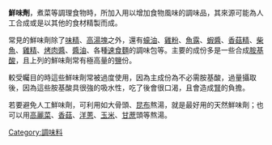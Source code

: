 '''鮮味劑'''，煮菜等調理食物時，所加入用以增加食物風味的調味品，其來源可能為人工合成或是以其他的食材精製而成。

常見的鮮味劑除了[[味精|味精]]、[[高湯塊|高湯塊]]之外，還有[[蠔油|蠔油]]、[[雞粉|雞粉]]、[[魚露|魚露]]、[[蝦醬|蝦醬]]、[[香菇精|香菇精]]、[[柴魚|柴魚]]、[[雞精|雞精]]、[[烤肉醬|烤肉醬]]、[[醬油|醬油]]、各種[[速食麵|速食麵]]的調味包等。主要的成份多是一些合成[[胺基酸|胺基酸]]，且上列的鮮味劑常有極高量的[[盐_(化学)|鹽]]份。

較受矚目的時這些鮮味劑常被過度使用，因為主成份為不必需胺基酸，過量攝取後，因為這些胺基酸具很強的吸水性，吃了後會很口渴，且會造成[[腎|腎]]的負擔。

若要避免人工鮮味劑，可利用如大骨頭、[[昆布|昆布]]熬湯，就是最好用的天然鮮味劑；也可以用[[高麗菜|高麗菜]]、[[香菇|香菇]]、[[洋蔥|洋蔥]]、[[玉米|玉米]]、[[甘蔗|甘蔗]]頭等熬湯。

[[Category:調味料|Category:調味料]]